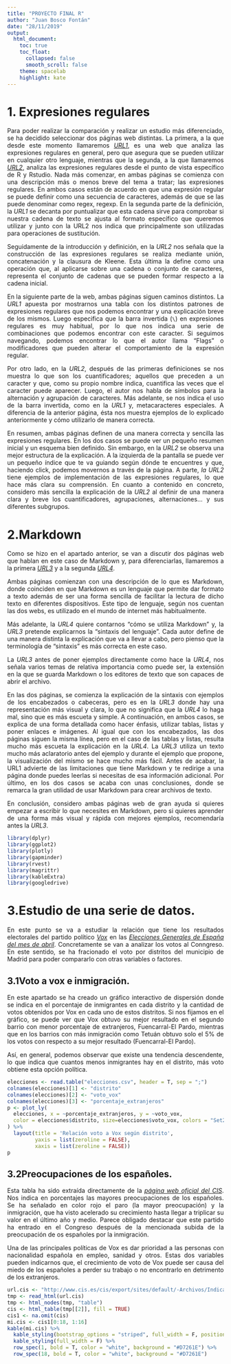 ---
title: "PROYECTO FINAL R"
author: "Juan Bosco Fontán"
date: "28/11/2019"
output:
  html_document:
    toc: true
    toc_float:
      collapsed: false
      smooth_scroll: false
    theme: spacelab
    highlight: kate
---
<div style="text-align: justify">
# 1. Expresiones regulares

Para poder realizar la comparación y realizar un estudio más diferenciado, se ha decidido seleccionar dos páginas web distintas. La primera, a la que desde este momento llamaremos *[URL1][1]*, es una web que analiza las expresiones regulares en general, pero que asegura que se pueden utilizar en cualquier otro lenguaje, mientras que la segunda, a la que llamaremos *[URL2][2]*, analiza las expresiones regulares desde el punto de vista específico de R y Rstudio.
Nada más comenzar, en ambas páginas se comienza con una descripción más o menos breve del tema a tratar; las expresiones regulares. En ambos casos están de acuerdo en que una expresión regular se puede definir como una secuencia de caracteres, además de que se las puede denominar como regex, regexp.  En la segunda parte de la definición, la *URL1* se decanta por puntualizar que esta cadena sirve para comprobar si nuestra cadena de texto se ajusta al formato específico que queremos utilizar y junto con la URL2 nos indica que principalmente son utilizadas para operaciones de sustitución.

Seguidamente de la introducción y definición, en la *URL2* nos señala que la construcción de las expresiones regulares se realiza mediante unión, concatenación y la clausura de Kleene. Esta última la define como una operación que, al aplicarse sobre una cadena o conjunto de caracteres, representa el conjunto de cadenas que se pueden formar respecto a la cadena inicial.

En la siguiente parte de la web, ambas páginas siguen caminos distintos. La *URL1* apuesta por mostrarnos una tabla con los distintos patrones de expresiones regulares que nos podemos encontrar y una explicación breve de los mismos. Luego especifica que la barra invertida (`\`) en expresiones regulares es muy habitual, por lo que nos indica una serie de combinaciones que podemos encontrar con este caracter. Si seguimos navegando, podemos encontrar lo que el autor llama “Flags” o modificadores que pueden alterar el comportamiento de la expresión regular.

Por otro lado, en la *URL2*, después de las primeras definiciones se nos muestra lo que son los cuantificadores; aquellos que preceden a un caracter y que, como su propio nombre indica, cuantifica las veces que el caracter puede aparecer. Luego, el autor nos habla de símbolos para la alternación y agrupación de caracteres. Más adelante, se nos indica el uso de la barra invertida, como en la *URL1* y, metacaracteres especiales. A diferencia de la anterior página, ésta nos muestra ejemplos de lo explicado anteriormente y cómo utilizarlo de manera correcta.

En resumen, ambas páginas definen de una manera correcta y sencilla las expresiones regulares. En los dos casos se puede ver un pequeño resumen inicial y un esquema bien definido. Sin embargo, en la *URL2* se observa una mejor estructura de la explicación. A la izquierda de la pantalla se puede ver un pequeño índice que te va guiando según dónde te encuentres y que, haciendo click, podemos movernos a través de la página. A parte, *la URL2* tiene ejemplos de implementación de las expresiones regulares, lo que hace más clara su comprensión. En cuanto a contenido en concreto, considero más sencilla la explicación de la *URL2* al definir de una manera clara y breve los cuantificadores, agrupaciones, alternaciones... y sus diferentes subgrupos.


# 2.Markdown
Como se hizo en el apartado anterior, se van a discutir dos páginas web que hablan en este caso de Markdown y, para diferenciarlas, llamaremos a la primera *[URL3][3]* y a la segunda *[URL4][4]*. 

Ambas páginas comienzan con una descripción de lo que es Markdown, donde coinciden en que Markdown es un lenguaje que permite dar formato a texto además de ser una forma sencilla de facilitar la lectura de dicho texto en diferentes dispositivos. Este tipo de lenguaje, según nos cuentan las dos webs, es utilizado en el mundo de internet más habitualmente.

Más adelante, la *URL4* quiere contarnos “cómo se utiliza Markdown” y, la *URL3* pretende explicarnos la “sintaxis del lenguaje”. Cada autor define de una manera distinta la explicación que va a llevar a cabo, pero pienso que la terminología de “sintaxis” es más correcta en este caso.

La *URL3* antes de poner ejemplos directamente como hace la *URL4*, nos señala varios temas de relativa importancia como puede ser, la extensión en la que se guarda Markdown o los editores de texto que son capaces de abrir el archivo.

En las dos páginas, se comienza la explicación de la sintaxis con ejemplos de los encabezados o cabeceras, pero es en la *URL3* donde hay una representación más visual y clara, lo que no significa que la *URL4* lo haga mal, sino que es más escueta y simple. A continuación, en ambos casos, se explica de una forma detallada como hacer énfasis, utilizar tablas, listas y poner enlaces e imágenes. Al igual que con los encabezados, las dos páginas siguen la misma línea, pero en el caso de las tablas y listas, resulta mucho más escueta la explicación en la *URL4*. La *URL3* utiliza un texto mucho más aclaratorio antes del ejemplo y durante el ejemplo que propone, la visualización del mismo se hace mucho más fácil. Antes de acabar, la URL1 advierte de las limitaciones que tiene Markdown y te redirige a una página donde puedes leerlas si necesitas de esa información adicional. Por último, en los dos casos se acaba con unas conclusiones, donde se remarca la gran utilidad de usar Markdown para crear archivos de texto.

En conclusión, considero ambas páginas web de gran ayuda si quieres empezar a escribir lo que necesites en Markdown, pero si quieres aprender de una forma más visual y rápida con mejores ejemplos, recomendaría antes la *URL3*.


[1]: https://eldesvandejose.com/2017/08/18/expresiones-regulares-general/
[2]: http://rpubs.com/ydmarinb/429756
[3]: https://programminghistorian.org/es/lecciones/introduccion-a-markdown 
[4]: https://geekytheory.com/que-es-markdown-y-como-utilizarlo

```{r, include=FALSE}
library(dplyr)
library(ggplot2)
library(plotly)
library(gapminder)
library(rvest)
library(magrittr)
library(kableExtra)
library(googledrive)
```

# 3.Estudio de una serie de datos.

En este punto se va a estudiar la relación que tiene los resultados electorales del partido político *[Vox][6]* en las *[Elecciones Generales de España del mes de abril][7]*. Concretamente se van a analizar los votos al Conngreso. En este sentido, se ha fracionado el voto por distritos del municipio de Madrid para poder compararlo con otras variables o factores.

## 3.1Voto a vox e inmigración.

En este apartado se ha creado un gráfico interactivo de dispersión donde se indica en el porcentaje de inmigrantes en cada distrito y la cantidad de votos obtenidos por Vox en cada uno de estos distritos. Si nos fijamos en el gráfico, se puede ver que Vox obtuvo su mejor resultado en el segundo barrio con menor porcentaje de extranjeros, Fuencarral-El Pardo, mientras que en los barrios con más inmigración como Tetuán obtuvo solo el 5% de los votos con respecto a su mejor resultado (Fuencarral-El Pardo).

Así, en general, podemos observar que existe una tendencia descendente, lo que indica que cuantos menos inmigrantes hay en el distrito, más voto obtiene esta opción política.


```{r echo=FALSE, warning=FALSE, message=FALSE}
elecciones <- read.table("elecciones.csv", header = T, sep = ";")
colnames(elecciones)[1] <- "distrito"
colnames(elecciones)[2] <- "voto_vox"
colnames(elecciones)[3] <- "porcentaje_extranjeros"
p <- plot_ly(
  elecciones, x = ~porcentaje_extranjeros, y = ~voto_vox,
  color = elecciones$distrito, size=elecciones$voto_vox, colors = "Set2"
) %>% 
  layout(title = 'Relación voto a Vox según distrito',
         yaxis = list(zeroline = FALSE),
         xaxis = list(zeroline = FALSE))
p
```




## 3.2Preocupaciones de los españoles.
Esta tabla ha sido extraída directamente de la *[página web oficial del CIS][5]*. Nos indica en porcentajes las mayores preocupaciones de los españoles. Se ha señalado en color rojo el paro (la mayor preocupación) y la inmigración, que ha visto acelerado su crecimiento hasta llegar a triplicar su valor en el último año y medio. Parece obligado destacar que este partido ha entrado en el Congreso después de la mencionada subida de la preocupación de os españoles por la inmigración.

Una de las principales políticas de Vox es dar prioridad a las personas con nacionalidad española en empleo, sanidad y otros. Estas dos variables pueden indicarnos que, el crecimiento de voto de Vox puede ser causa del miedo de los españoles a perder su trabajo o no encontrarlo en detrimento de los extranjeros. <div/>


```{r echo=FALSE, warning=FALSE, message=FALSE}
url.cis <- "http://www.cis.es/cis/export/sites/default/-Archivos/Indicadores/documentos_html/TresProblemas.html"
tmp <- read_html(url.cis)
tmp <- html_nodes(tmp, "table")
cis <- html_table(tmp[[2]], fill = TRUE)
cis1 <- na.omit(cis)
mi.cis <- cis1[0:18, 1:16]
kable(mi.cis) %>%
  kable_styling(bootstrap_options = "striped", full_width = F, position = "left") %>% 
  kable_styling(full_width = F) %>%
  row_spec(1, bold = T, color = "white", background = "#D7261E") %>%
  row_spec(18, bold = T, color = "white", background = "#D7261E")
```


[5]:http://www.cis.es/cis/export/sites/default/-Archivos/Indicadores/documentos_html/TresProblemas.html
[6]: https://www.voxespana.es
[7]: http://www.infoelectoral.mir.es/infoelectoral/min/busquedaAvanzadaAction.html